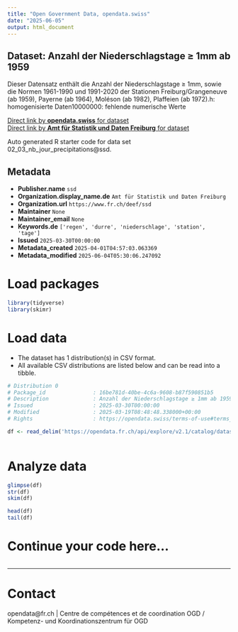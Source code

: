 ```yaml
---
title: "Open Government Data, opendata.swiss"
date: "2025-06-05"
output: html_document
---
```


## Dataset: Anzahl der Niederschlagstage ≥ 1mm ab 1959

Dieser Datensatz enthält die Anzahl der Niederschlagstage ≥ 1mm, sowie die Normen 1961-1990 und 1991-2020 der Stationen Freiburg/Grangeneuve (ab 1959), Payerne (ab 1964), Moléson (ab 1982), Plaffeien (ab 1972).h: homogenisierte Daten10000000: fehlende numerische Werte

[Direct link by **opendata.swiss** for dataset](https://opendata.swiss/de/dataset/anzahl-der-niederschlagstage-1mm-ab-1959)<br>
[Direct link by **Amt für Statistik und Daten Freiburg** for dataset](https://opendata.fr.ch/explore/dataset/02_03_nb_jour_precipitations/)

Auto generated R starter code for data set 02_03_nb_jour_precipitations@ssd.

## Metadata

- **Publisher.name** `ssd`
- **Organization.display_name.de** `Amt für Statistik und Daten Freiburg`
- **Organization.url** `https://www.fr.ch/deef/ssd`
- **Maintainer** `None`
- **Maintainer_email** `None`
- **Keywords.de** `['regen', 'durre', 'niederschlage', 'station', 'tage']`
- **Issued** `2025-03-30T00:00:00`
- **Metadata_created** `2025-04-01T04:57:03.063369`
- **Metadata_modified** `2025-06-04T05:30:06.247092`


# Load packages

```r

library(tidyverse)
library(skimr)

```

# Load data

-   The dataset has 1 distribution(s) in CSV format.
-   All available CSV distributions are listed below and can be read into a tibble.

```r

# Distribution 0
# Package_id               : 16be781d-40be-4c6a-9608-b87f590851b5
# Description              : Anzahl der Niederschlagstage ≥ 1mm ab 1959 (csv)
# Issued                   : 2025-03-30T00:00:00
# Modified                 : 2025-03-19T08:48:48.338000+00:00
# Rights                   : https://opendata.swiss/terms-of-use#terms_by

df <- read_delim('https://opendata.fr.ch/api/explore/v2.1/catalog/datasets/02_03_nb_jour_precipitations/exports/csv?use_labels=true')



```

# Analyze data

```r

glimpse(df)
str(df)
skim(df)

head(df)
tail(df)

```

# Continue your code here...

```r

```

------------------------------------------------------------------------

# Contact

opendata@fr.ch | Centre de compétences et de coordination OGD / Kompetenz- und Koordinationszentrum für OGD
